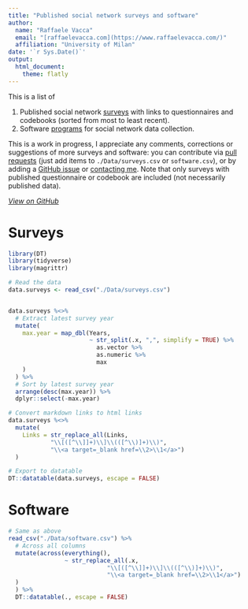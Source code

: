 ```yaml
---
title: "Published social network surveys and software"
author: 
  name: "Raffaele Vacca"
  email: "[raffaelevacca.com](https://www.raffaelevacca.com/)"
  affiliation: "University of Milan"
date: '`r Sys.Date()`'
output: 
  html_document:
    theme: flatly
---
```


<base target="_top"/>

This is a list of 

1. Published social network [surveys](#surveys) with links to questionnaires and codebooks (sorted from most to least recent).
2. Software [programs](#software) for social network data collection. 

This is a work in progress, I appreciate any comments, corrections or suggestions of more surveys and software: you can contribute via [pull requests](https://github.com/raffaelevacca/Open-social-network-surveys) (just add items to `./Data/surveys.csv` or `software.csv`), or by adding a [GitHub issue](https://github.com/raffaelevacca/Open-social-network-surveys) or [contacting me](https://www.raffaelevacca.com/). Note that only surveys with published questionnaire or codebook are included (not necessarily published data).

_[View on GitHub](https://github.com/raffaelevacca/Open-social-network-surveys)_
  
# Surveys

```r
library(DT)
library(tidyverse)
library(magrittr)

# Read the data
data.surveys <- read_csv("./Data/surveys.csv")


data.surveys %<>%
  # Extract latest survey year
  mutate(
    max.year = map_dbl(Years, 
                       ~ str_split(.x, ",", simplify = TRUE) %>%
                         as.vector %>%
                         as.numeric %>%
                         max
    )
  ) %>%
  # Sort by latest survey year
  arrange(desc(max.year)) %>%
  dplyr::select(-max.year)

# Convert markdown links to html links
data.surveys %<>%
  mutate(
    Links = str_replace_all(Links,
            "\\[([^\\]]+)\\]\\(([^\\)]+)\\)",
            "\\<a target=_blank href=\\2>\\1</a>")
  )

# Export to datatable
DT::datatable(data.surveys, escape = FALSE)
```

# Software

```r
# Same as above
read_csv("./Data/software.csv") %>%
  # Across all columns
  mutate(across(everything(),
                ~ str_replace_all(.x,
                            "\\[([^\\]]+)\\]\\(([^\\)]+)\\)",
                            "\\<a target=_blank href=\\2>\\1</a>")
  )
  ) %>%
  DT::datatable(., escape = FALSE)
```